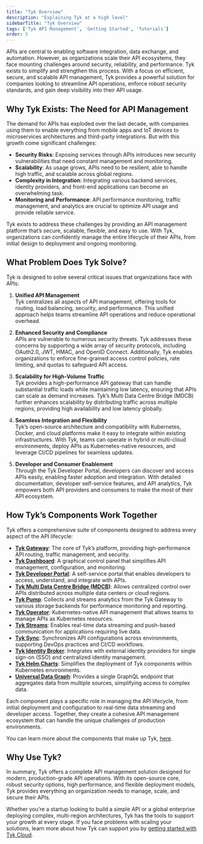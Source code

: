 ```yaml
---
title: "Tyk Overview"
description: "Explaining Tyk at a high level"
sidebarTitle: "Tyk Overview"
tags: ['Tyk API Management', 'Getting Started', 'Tutorials']
order: 5
---
```


APIs are central to enabling software integration, data exchange, and automation. However, as organizations scale their API ecosystems, they face mounting challenges around security, reliability, and performance. Tyk exists to simplify and strengthen this process. With a focus on efficient, secure, and scalable API management, Tyk provides a powerful solution for companies looking to streamline API operations, enforce robust security standards, and gain deep visibility into their API usage.

## Why Tyk Exists: The Need for API Management
The demand for APIs has exploded over the last decade, with companies using them to enable everything from mobile apps and IoT devices to microservices architectures and third-party integrations. But with this growth come significant challenges:

- **Security Risks**: Exposing services through APIs introduces new security vulnerabilities that need constant management and monitoring.
- **Scalability**: As usage grows, APIs need to be resilient, able to handle high traffic, and scalable across global regions.
- **Complexity in Integration**: Integrating various backend services, identity providers, and front-end applications can become an overwhelming task.
- **Monitoring and Performance**: API performance monitoring, traffic management, and analytics are crucial to optimize API usage and provide reliable service.

Tyk exists to address these challenges by providing an API management platform that’s secure, scalable, flexible, and easy to use. With Tyk, organizations can confidently manage the entire lifecycle of their APIs, from initial design to deployment and ongoing monitoring.

## What Problem Does Tyk Solve?

Tyk is designed to solve several critical issues that organizations face with APIs:

1. **Unified API Management**  
   Tyk centralizes all aspects of API management, offering tools for routing, load balancing, security, and performance. This unified approach helps teams streamline API operations and reduce operational overhead.

2. **Enhanced Security and Compliance**  
   APIs are vulnerable to numerous security threats. Tyk addresses these concerns by supporting a wide array of security protocols, including OAuth2.0, JWT, HMAC, and OpenID Connect. Additionally, Tyk enables organizations to enforce fine-grained access control policies, rate limiting, and quotas to safeguard API access.

3. **Scalability for High-Volume Traffic**  
   Tyk provides a high-performance API gateway that can handle substantial traffic loads while maintaining low latency, ensuring that APIs can scale as demand increases. Tyk’s Multi Data Centre Bridge (MDCB) further enhances scalability by distributing traffic across multiple regions, providing high availability and low latency globally.

4. **Seamless Integration and Flexibility**  
   Tyk’s open-source architecture and compatibility with Kubernetes, Docker, and cloud platforms make it easy to integrate within existing infrastructures. With Tyk, teams can operate in hybrid or multi-cloud environments, deploy APIs as Kubernetes-native resources, and leverage CI/CD pipelines for seamless updates.

5. **Developer and Consumer Enablement**  
   Through the Tyk Developer Portal, developers can discover and access APIs easily, enabling faster adoption and integration. With detailed documentation, developer self-service features, and API analytics, Tyk empowers both API providers and consumers to make the most of their API ecosystem.

## How Tyk’s Components Work Together

Tyk offers a comprehensive suite of components designed to address every aspect of the API lifecycle:

- **[Tyk Gateway](/docsv2/nightly/docsv2/nightly/tyk-oss-gateway)**: The core of Tyk’s platform, providing high-performance API routing, traffic management, and security.
- **[Tyk Dashboard](/docsv2/nightly/docsv2/nightly/tyk-dashboard)**: A graphical control panel that simplifies API management, configuration, and monitoring.
- **[Tyk Developer Portal](/docsv2/nightly/docsv2/nightly/tyk-developer-portal)**: A self-service portal that enables developers to access, understand, and integrate with APIs.
- **[Tyk Multi Data Centre Bridge (MDCB)](/docsv2/nightly/docsv2/nightly/tyk-multi-data-centre)**: Allows centralized control over APIs distributed across multiple data centers or cloud regions.
- **[Tyk Pump](/docsv2/nightly/docsv2/nightly/tyk-pump)**: Collects and streams analytics from the Tyk Gateway to various storage backends for performance monitoring and reporting.
- **[Tyk Operator](/docsv2/nightly/docsv2/nightly/api-management/automations/operator#what-is-tyk-operator)**: Kubernetes-native API management that allows teams to manage APIs as Kubernetes resources.
- **[Tyk Streams](/docsv2/nightly/docsv2/nightly/api-management/event-driven-apis#)**: Enables real-time data streaming and push-based communication for applications requiring live data.
- **[Tyk Sync](/docsv2/nightly/docsv2/nightly/api-management/automations/sync)**: Synchronizes API configurations across environments, supporting DevOps practices and CI/CD workflows.
- **[Tyk Identity Broker](/docsv2/nightly/docsv2/nightly/api-management/external-service-integration#what-is-tyk-identity-broker-tib)**: Integrates with external identity providers for single sign-on (SSO) and centralized identity management.
- **[Tyk Helm Charts](/docsv2/nightly/docsv2/nightly/product-stack/tyk-charts/overview)**: Simplifies the deployment of Tyk components within Kubernetes environments.
- **[Universal Data Graph](/docsv2/nightly/docsv2/nightly/api-management/data-graph#overview)**: Provides a single GraphQL endpoint that aggregates data from multiple sources, simplifying access to complex data.

Each component plays a specific role in managing the API lifecycle, from initial deployment and configuration to real-time data streaming and developer access. Together, they create a cohesive API management ecosystem that can handle the unique challenges of production environments.

You can learn more about the components that make up Tyk, [here](/docsv2/nightly/docsv2/nightly/tyk-components).

## Why Use Tyk?

In summary, Tyk offers a complete API management solution designed for modern, production-grade API operations. With its open-source core, robust security options, high performance, and flexible deployment models, Tyk provides everything an organization needs to manage, scale, and secure their APIs. 

Whether you’re a startup looking to build a simple API or a global enterprise deploying complex, multi-region architectures, Tyk has the tools to support your growth at every stage. If you face problems with scaling your solutions, learn more about how Tyk can support you by [getting started with Tyk Cloud](/docsv2/nightly/docsv2/nightly/getting-started/create-account).

